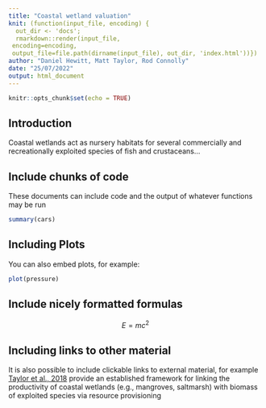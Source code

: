 ```yaml
---
title: "Coastal wetland valuation"
knit: (function(input_file, encoding) {
  out_dir <- 'docs';
  rmarkdown::render(input_file,
 encoding=encoding,
 output_file=file.path(dirname(input_file), out_dir, 'index.html'))})
author: "Daniel Hewitt, Matt Taylor, Rod Connolly"
date: "25/07/2022"
output: html_document
---
```


```r
knitr::opts_chunk$set(echo = TRUE)
```

## Introduction

Coastal wetlands act as nursery habitats for several commercially and recreationally exploited species of fish and crustaceans...

## Include chunks of code

These documents can include code and the output of whatever functions may be run
```r

summary(cars)
```

## Including Plots

You can also embed plots, for example:

```r
plot(pressure)
```

## Include nicely formatted formulas
$$
E = mc^2
$$

## Including links to other material

It is also possible to include clickable links to external material, for example [Taylor et al., 2018](https://doi.org/10.1016/j.ecolind.2017.08.044) provide an established framework for linking the productivity of coastal wetlands (e.g., mangroves, saltmarsh) with biomass of exploited species via resource provisioning
